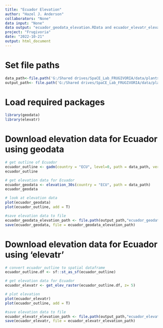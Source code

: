 ```yaml
---
title: "Ecuador Elevation"
author: "Hazel J. Anderson"
collaborators: "None"
data input: "None"
data output: "ecuador_geodata_elevation.RData and ecuador_elevatr_elevation.RData"
project: "Frugivoria"
date: "2022-10-21"
output: html_document
---
```



# Set file paths
```r
data_path<-file.path('G:/Shared drives/SpaCE_Lab_FRUGIVORIA/data/plants/L0')
output_path<- file.path('G:/Shared drives/SpaCE_Lab_FRUGIVORIA/data/plants/L0')
```

# Load required packages
```r
library(geodata)
library(elevatr)
```


# Download elevation data for Ecuador using geodata
```r
# get outline of Ecuador
ecuador_outline <- gadm(country = "ECU", level=0, path = data_path, version="latest", resolution=1)
ecuador_outline

# get elevation data for Ecuador
ecuador_geodata <- elevation_30s(country = "ECU", path = data_path)
ecuador_geodata

# look at elevation data
plot(ecuador_geodata)
plot(ecuador_outline, add = T)

#save elevation data to file
ecuador_geodata_elevation_path <- file.path(output_path,"ecuador_geodata_elevation.RData") 
save(ecuador_geodata, file = ecuador_geodata_elevation_path)
```

# Download elevation data for Ecuador using 'elevatr'
```r
# convert ecuador_outline to spatial dataframe
ecuador_outline.df <- sf::st_as_sf(ecuador_outline)

# get elevation data for Ecuador
ecuador_elevatr <- get_elev_raster(ecuador_outline.df, z= 5)

# plot elevation
plot(ecuador_elevatr)
plot(ecuador_outline, add = T)

#save elevation data to file
ecuador_elevatr_elevation_path <- file.path(output_path,"ecuador_elevatr_elevation.RData") 
save(ecuador_elevatr, file = ecuador_elevatr_elevation_path)
```